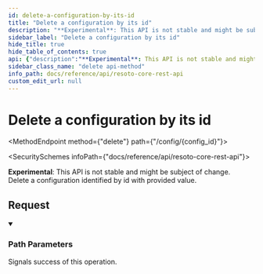 ```yaml
---
id: delete-a-configuration-by-its-id
title: "Delete a configuration by its id"
description: "**Experimental**: This API is not stable and might be subject of change.<br/>"
sidebar_label: "Delete a configuration by its id"
hide_title: true
hide_table_of_contents: true
api: {"description":"**Experimental**: This API is not stable and might be subject of change.<br/>\nDelete a configuration identified by id with provided value.\n","tags":["config"],"parameters":[{"name":"config_id","in":"path","required":true,"description":"the identifier of the config to get.","schema":{"type":"string"}}],"responses":{"204":{"description":"Signals success of this operation."}},"method":"delete","path":"/config/{config_id}","servers":[{"url":"https://{host}:{port}","variables":{"host":{"default":"localhost"},"port":{"default":"8900"}}}],"info":{"title":"Resoto Core REST API","version":"V1"},"postman":{"name":"Delete a configuration by its id","description":{"content":"**Experimental**: This API is not stable and might be subject of change.<br/>\nDelete a configuration identified by id with provided value.\n","type":"text/plain"},"url":{"path":["config",":config_id"],"host":["{{baseUrl}}"],"query":[],"variable":[{"disabled":false,"description":{"content":"(Required) the identifier of the config to get.","type":"text/plain"},"type":"any","value":"","key":"config_id"}]},"method":"DELETE"}}
sidebar_class_name: "delete api-method"
info_path: docs/reference/api/resoto-core-rest-api
custom_edit_url: null
---
```



<h1 className={"openapi__heading"}>Delete a configuration by its id</h1>

<MethodEndpoint method={"delete"} path={"/config/{config_id}"}></MethodEndpoint>

<SecuritySchemes infoPath={"docs/reference/api/resoto-core-rest-api"}></SecuritySchemes>

**Experimental**: This API is not stable and might be subject of change.<br/> Delete a configuration identified by id with provided value.

## Request

<details style={{"marginBottom":"1rem"}} className={"openapi-markdown__details"} data-collapsed={false} open={true}><summary style={{}}><h3 className={"openapi-markdown__details-summary-header-params"}>Path Parameters</h3></summary><div><ul><ParamsItem className={"paramsItem"} param={{"name":"config_id","in":"path","required":true,"description":"the identifier of the config to get.","schema":{"type":"string"}}}></ParamsItem></ul></div></details><div><div><ApiTabs><TabItem label={"204"} value={"204"}><div>

Signals success of this operation.

</div><div></div></TabItem></ApiTabs></div></div>
